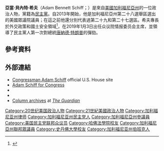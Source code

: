 {{Infobox Officeholder
|name         = 亞當·希夫
|image = Adam Schiff official portrait.jpg
|office1    = [[美国众议院|美国众议院]]議員<br/>來自[[加利福尼亞州|加利福尼亞州]]
|term_start1   = 2001年1月3日
|term_end1   = 
|predecessor1  = James E. Rogan
|successor1    = 
|constituency1 = {{ubl|{{ushr|CA|27|第二十七選區}}（2001–2003）|{{ushr|CA|29|第二十九選區}}（2003–2013) |{{ushr|CA|28|第二十八選區}}（2013-）}}
| state_senate2 = 加利福尼亞州
| district2 = 二十一
| term_start2 = 1996年12月2日
| term_end2 = 2000年11月30日
| predecessor2 = Newton Russell
| successor2 = Jack Scott
|birth_name   =
|birth_date   = {{birth date and age|1960|6|22}}
|birth_place  = [[美國|美國]][[马萨诸塞州|马萨诸塞州]][[弗雷明翰|弗雷明翰]]

|party        = [[Democratic_Party_(United_States)|民主党]]
|children    = 2
|alma_mater   = {{nowrap|[[斯坦福大學|斯坦福大學]]}} ([[文學學士|BA]]) <br>{{nowrap|[[哈佛大學|哈佛大學]]}} ([[法律博士|JD]])

|website      = {{url|schiff.house.gov|House website}}
}}

'''亞當·貝內特·希夫'''（Adam Bennett Schiff；{{bd|1960年|6月22日}}）是來自[[美國|美國]][[加利福尼亞州|加利福尼亞州]]的一位政治人物，黨籍為[[民主黨_(美國)|民主黨]]。自2013年開始，他是加利福尼亞州第二十八選舉區選出的美國眾議院議員；在這之前他還分別代表過第二十九和第二十七選區。希夫專長於外交政策和國土安全領域<ref>{{cite news|last1=Neuman|first1=Johanna|title=Congressman Is Gaining a Name in Foreign Affairs|url=http://www.latimes.com/local/politics/la-me-schiff20jun20-story.html|accessdate=22 August 2014|agency=Los Angeles Times|date=5 June 2005|archive-date=2020-11-11|archive-url=https://web.archive.org/web/20201111053015/https://www.latimes.com/local/politics/la-me-schiff20jun20-story.html|dead-url=no}}</ref>，在2019年1月3日出任众议院情报委员会主席，並領導了民主黨人第一次對總統[[唐納德·特朗普|唐納德·特朗普]]的彈劾。

== 參考資料 ==
{{reflist}}
== 外部連結 ==
{{wikisource author|Adam B. Schiff}}
*[https://web.archive.org/web/20031223085152/http://www.house.gov/schiff/ Congressman Adam Schiff] official U.S. House site
*[http://www.schiff4congress.com/ Adam Schiff for Congress] {{Wayback|url=http://www.schiff4congress.com/ |date=20170322015035 }} 
*{{Dmoz|Regional/North_America/United_States/California/Government/Federal/US_House_of_Representatives/Adam_Schiff_%5BD-28%5D}}
*{{CongLinks | congbio = s001150 | ballot = Adam_Schiff | nndb = 308/000040188 | votesmart = 9489 | govtrack = 400361 | opencong = 400361 | rollcall = 7266 | politifact = | fec = H0CA27085 | opensecrets = N00009585 | assets = adam-schiff | legistorm = 463/Rep_Adam_Bennett_Schiff.html | followthemoney = 18965 | ontheissues = CA/Adam_Schiff.htm | congress = adam-schiff/1635 | worldcat = lccn-n98-45964 |cspan = 90167 | imdb = 2212951 | bloomberg = | nyt = | washpo = gIQAdNd69O }}
*[http://www.theguardian.com/profile/adam-schiff Column archives] {{Wayback|url=http://www.theguardian.com/profile/adam-schiff |date=20191213101420 }} at ''[[The_Guardian|The Guardian]]''

{{DEFAULTSORT:Schiff, Adam}}

[[Category:20世纪美国政治人物|Category:20世纪美国政治人物]]
[[Category:21世紀美國政治人物|Category:21世紀美國政治人物]]
[[Category:加利福尼亚州律师|Category:加利福尼亚州律师]]
[[Category:加利福尼亚州民主党人|Category:加利福尼亚州民主党人]]
[[Category:加利福尼亞州參議員|Category:加利福尼亞州參議員]]
[[Category:美国民主党联邦众议员|Category:美国民主党联邦众议员]]
[[Category:哈佛法學院校友|Category:哈佛法學院校友]]
[[Category:加利福尼亞州聯邦眾議員|Category:加利福尼亞州聯邦眾議員]]
[[Category:史丹佛大學校友|Category:史丹佛大學校友]]
[[Category:加利福尼亚州伯班克人|Category:加利福尼亚州伯班克人]]